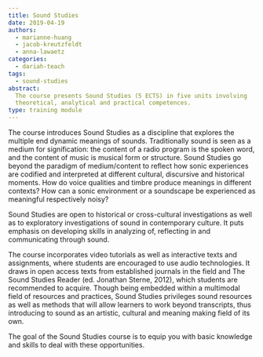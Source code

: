 ```yaml
---
title: Sound Studies
date: 2019-04-19
authors:
  - marianne-huang
  - jacob-kreutzfeldt
  - anna-lawaetz
categories:
  - dariah-teach
tags:
  - sound-studies
abstract:
  The course presents Sound Studies (5 ECTS) in five units involving
  theoretical, analytical and practical competences.
type: training module
---
```


The course introduces Sound Studies as a discipline that explores the multiple
end dynamic meanings of sounds. Traditionally sound is seen as a medium for
signification: the content of a radio program is the spoken word, and the
content of music is musical form or structure. Sound Studies go beyond the
paradigm of medium/content to reflect how sonic experiences are codified and
interpreted at different cultural, discursive and historical moments. How do
voice qualities and timbre produce meanings in different contexts? How can a
sonic environment or a soundscape be experienced as meaningful respectively
noisy?

Sound Studies are open to historical or cross-cultural investigations as well as
to exploratory investigations of sound in contemporary culture. It puts emphasis
on developing skills in analyzing of, reflecting in and communicating through
sound.

The course incorporates video tutorials as well as interactive texts and
assignments, where students are encouraged to use audio technologies. It draws
in open access texts from established journals in the field and The Sound
Studies Reader (ed. Jonathan Sterne, 2012), which students are recommended to
acquire. Though being embedded within a multimodal field of resources and
practices, Sound Studies privileges sound resources as well as methods that will
allow learners to work beyond transcripts, thus introducing to sound as an
artistic, cultural and meaning making field of its own.

The goal of the Sound Studies course is to equip you with basic knowledge and
skills to deal with these opportunities.

<CTA
  title="Interested in learning more?"
  subtitle="Check out Sound Studies on #dariahTeach"
  url="https://teach.dariah.eu/course/view.php?id=27"
/>
